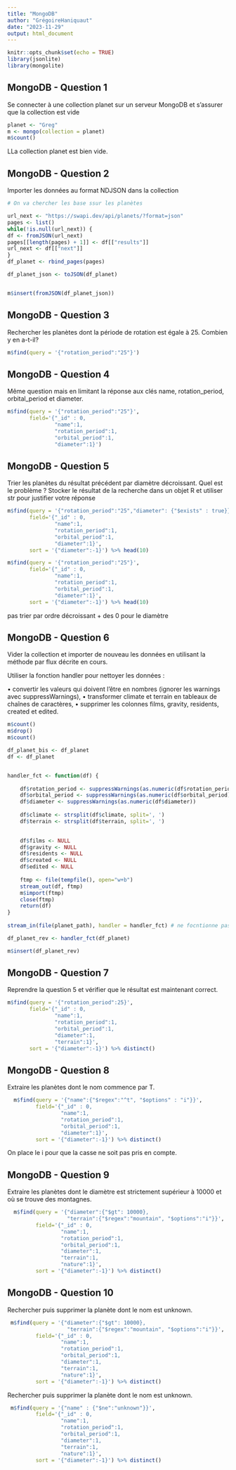 ---
title: "MongoDB"
author: "GrégoireHaniquaut"
date: "2023-11-29"
output: html_document
---

```{r setup, include=FALSE}
knitr::opts_chunk$set(echo = TRUE)
library(jsonlite)
library(mongolite)
```

## MongoDB - Question 1 

Se connecter à une collection planet sur un serveur MongoDB et s’assurer que la collection est vide

```{r}

planet <- "Greg"
m <- mongo(collection = planet)
m$count()
```
LLa collection planet est bien vide. 

## MongoDB - Question 2 

Importer les données au format NDJSON dans la collection

```{r}

# On va chercher les base ssur les planètes 

url_next <- "https://swapi.dev/api/planets/?format=json"
pages <- list()
while(!is.null(url_next)) {
df <- fromJSON(url_next)
pages[[length(pages) + 1]] <- df[["results"]]
url_next <- df[["next"]]
}
df_planet <- rbind_pages(pages)

df_planet_json <- toJSON(df_planet)


m$insert(fromJSON(df_planet_json))
```



## MongoDB - Question 3

Rechercher les planètes dont la période de rotation est égale à 25. Combien y en a-t-il?

```{r}

m$find(query = '{"rotation_period":"25"}')
```

## MongoDB - Question 4

Même question mais en limitant la réponse aux clés name, rotation_period, orbital_period et diameter.

```{r}

m$find(query = '{"rotation_period":"25"}', 
       field='{"_id" : 0,
               "name":1, 
               "rotation_period":1, 
               "orbital_period":1,
               "diameter":1}')
```


## MongoDB - Question 5

Trier les planètes du résultat précédent par diamètre décroissant. Quel est le problème ? Stocker le résultat de la recherche dans un objet R et utiliser str pour justifier votre réponse

```{r}

m$find(query = '{"rotation_period":"25","diameter": {"$exists" : true}}', 
       field='{"_id" : 0,
               "name":1, 
               "rotation_period":1, 
               "orbital_period":1,
               "diameter":1}',
       sort = '{"diameter":-1}') %>% head(10)

m$find(query = '{"rotation_period":"25"}', 
       field='{"_id" : 0,
               "name":1, 
               "rotation_period":1, 
               "orbital_period":1,
               "diameter":1}',
       sort = '{"diameter":-1}') %>% head(10)
```
pas trier par ordre décroissant + des 0 pour le diamètre


## MongoDB - Question 6

Vider la collection et importer de nouveau les données en utilisant la méthode par flux décrite en cours.

Utiliser la fonction handler pour nettoyer les données :

• convertir les valeurs qui doivent l’être en nombres (ignorer les warnings avec suppressWarnings),
• transformer climate et terrain en tableaux de chaînes de caractères,
• supprimer les colonnes films, gravity, residents, created et edited.

```{r}
m$count()
m$drop()
m$count()
```
```{r}

df_planet_bis <- df_planet 
df <- df_planet


handler_fct <- function(df) {
  
    df$rotation_period <- suppressWarnings(as.numeric(df$rotation_period))
    df$orbital_period <- suppressWarnings(as.numeric(df$orbital_period))
    df$diameter <- suppressWarnings(as.numeric(df$diameter))
    
    df$climate <- strsplit(df$climate, split=', ') 
    df$terrain <- strsplit(df$terrain, split=', ') 
    

    df$films <- NULL
    df$gravity <- NULL
    df$residents <- NULL
    df$created <- NULL
    df$edited <- NULL
  
    ftmp <- file(tempfile(), open="w+b")
    stream_out(df, ftmp)
    m$import(ftmp)
    close(ftmp)
    return(df)
}
  
stream_in(file(planet_path), handler = handler_fct) # ne focntionne pas 

df_planet_rev <- handler_fct(df_planet)

m$insert(df_planet_rev)

```

## MongoDB - Question 7

Reprendre la question 5 et vérifier que le résultat est maintenant correct.


```{r}


m$find(query = '{"rotation_period":25}', 
       field='{"_id" : 0,
               "name":1, 
               "rotation_period":1, 
               "orbital_period":1,
               "diameter":1, 
               "terrain":1}',
       sort = '{"diameter":-1}') %>% distinct()


```

## MongoDB - Question 8

Extraire les planètes dont le nom commence par T.


```{r}
  
  m$find(query = '{"name":{"$regex":"^t", "$options" : "i"}}', 
         field='{"_id" : 0,
                 "name":1, 
                 "rotation_period":1, 
                 "orbital_period":1,
                 "diameter":1}',
         sort = '{"diameter":-1}') %>% distinct()
```
On place le i pour que la casse ne soit pas pris en compte. 




## MongoDB - Question 9

Extraire les planètes dont le diamètre est strictement supérieur à 10000 et où se trouve des montagnes.

```{r}
  
  m$find(query = '{"diameter":{"$gt": 10000},
                   "terrain":{"$regex":"mountain", "$options":"i"}}', 
         field='{"_id" : 0,
                 "name":1, 
                 "rotation_period":1, 
                 "orbital_period":1,
                 "diameter":1,
                 "terrain":1, 
                 "nature":1}',
         sort = '{"diameter":-1}') %>% distinct()

```


## MongoDB - Question 10

Rechercher puis supprimer la planète dont le nom est unknown.

```{r}
 m$find(query = '{"diameter":{"$gt": 10000},
                   "terrain":{"$regex":"mountain", "$options":"i"}}',
         field='{"_id" : 0,
                 "name":1, 
                 "rotation_period":1, 
                 "orbital_period":1,
                 "diameter":1,
                 "terrain":1, 
                 "nature":1}',
         sort = '{"diameter":-1}') %>% distinct() 

```
 
Rechercher puis supprimer la planète dont le nom est unknown.

```{r}
 m$find(query = '{"name" : {"$ne":"unknown"}}',
         field='{"_id" : 0,
                 "name":1, 
                 "rotation_period":1, 
                 "orbital_period":1,
                 "diameter":1,
                 "terrain":1, 
                 "nature":1}',
         sort = '{"diameter":-1}') %>% distinct() 

```
 

